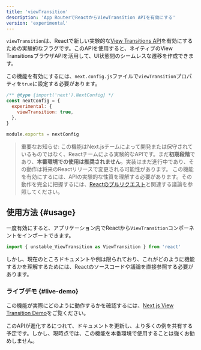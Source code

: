 ```yaml
---
title: 'viewTransition'
description: 'App RouterでReactからViewTransition APIを有効にする'
version: 'experimental'
---
```


`viewTransition`は、Reactで新しい実験的な[View Transitions API](https://developer.mozilla.org/en-US/docs/Web/API/View_Transition_API)を有効にするための実験的なフラグです。このAPIを使用すると、ネイティブのView TransitionsブラウザAPIを活用して、UI状態間のシームレスな遷移を作成できます。

この機能を有効にするには、`next.config.js`ファイルで`viewTransition`プロパティを`true`に設定する必要があります。

```js title="next.config.js"
/** @type {import('next').NextConfig} */
const nextConfig = {
  experimental: {
    viewTransition: true,
  },
}

module.exports = nextConfig
```

> 重要なお知らせ: この機能はNext.jsチームによって開発または保守されているものではなく、Reactチームによる実験的なAPIです。まだ**初期段階**であり、**本番環境での使用は推奨されません**。実装はまだ進行中であり、その動作は将来のReactリリースで変更される可能性があります。
> この機能を有効にするには、APIの実験的な性質を理解する必要があります。その動作を完全に把握するには、[Reactのプルリクエスト](https://github.com/facebook/react/pull/31975)と関連する議論を参照してください。

## 使用方法 {#usage}

一度有効にすると、アプリケーション内でReactから`ViewTransition`コンポーネントをインポートできます。

```jsx
import { unstable_ViewTransition as ViewTransition } from 'react'
```

しかし、現在のところドキュメントや例は限られており、これがどのように機能するかを理解するためには、Reactのソースコードや議論を直接参照する必要があります。

### ライブデモ {#live-demo}

この機能が実際にどのように動作するかを確認するには、[Next.js View Transition Demo](https://view-transition-example.vercel.app)をご覧ください。

このAPIが進化するにつれて、ドキュメントを更新し、より多くの例を共有する予定です。しかし、現時点では、この機能を本番環境で使用することは強くお勧めしません。
